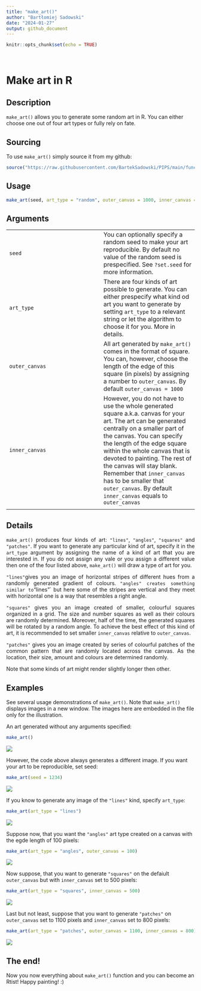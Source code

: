 ---
title: "make_art()"
author: "Bartłomiej Sadowski"
date: "2024-01-27"
output: github_document
---

```{r setup, include=FALSE}
knitr::opts_chunk$set(echo = TRUE)
```
<br>

# Make art in R
 

## Description

`make_art()` allows you to generate some random art in R. You can either choose one out of four art types or fully rely on fate.

## Sourcing

To use `make_art()` simply source it from my github:

```{r source}
source("https://raw.githubusercontent.com/BartekSadowski/PIPS/main/functions_assignment_3_2R.R")
```

## Usage

```{r make_art, eval=FALSE}
make_art(seed, art_type = "random", outer_canvas = 1000, inner_canvas = outer_canvas)
```

## Arguments

<div style = "text-align: justify;">
|   |   |
|---|---|
|`seed`   |You can optionally specify a random seed to make your art reproducible. By default no value of the random seed is prespecified. See `?set.seed` for more information.  |
|`art_type`   |There are four kinds of art possible to generate. You can either prespecify what kind od art you want to generate by setting `art_type` to a relevant string or let the algorithm to choose it for you. More in details.   |
|`outer_canvas`   |All art generated by `make_art()` comes in the format of square. You can, however, choose the length of the edge of this square (in pixels) by assigning a number to `outer_canvas`. By default `outer_canvas = 1000`   |
|`inner_canvas` |However, you do not have to use the whole generated square a.k.a. canvas for your art. The art can be generated centrally on a smaller part of the canvas. You can specify the length of the edge square within the whole canvas that is devoted to painting. The rest of the canvas will stay blank. Remember that `inner_canvas` has to be smaller that `outer_canvas`. By default `inner_canvas` equals to `outer_canvas`
|  |   |
</div>

## Details

<div style = "text-align: justify;">
`make_art()` produces four kinds of art: `"lines"`, `"angles"`, `"squares"` and `"patches"`. If you want to generate any particular kind of art, specify it in the `art_type` argument by assigning the name of a kind of art that you are interested in. If you do not assign any vale or you assign a different value then one of the four listed above, `make_art()` will draw a type of art for you.

`"lines"`gives you an image of horizontal stripes of different hues from a randomly generated gradient of colours. `"angles" creates something similar to `"lines"` but here some of the stripes are vertical and they meet with horizontal one is a way that resembles a right angle.

`"squares"` gives you an image created of smaller, colourful squares organized in a grid. The size and number squares as well as their colours are randomly determined. Moreover, half of the time, the generated squares will be rotated by a random angle. To achieve the best effect of this kind of art, it is recommended to set smaller `inner_canvas` relative to `outer_canvas`.

`"patches"` gives you an image created by series of colourful patches of the common pattern that are randomly located across the canvas. As the location, their size, amount and colours are determined randomly.

Note that some kinds of art might render slightly longer then other.
</div>

## Examples

See several usage demonstrations of `make_art()`. Note that `make_art()` displays images in a new window. The images here are embedded in the file only for the illustration.

An art generated without any arguments specified:
```{r no_args, eval=FALSE}
make_art()
```
![](https://github.com/BartekSadowski/PIPS/blob/main/Pictures/example1.png?raw=true)

However, the code above always generates a different image. If you want your art to be reproducible, set seed:
```{r seed, eval=FALSE}
make_art(seed = 1234)
```
![](https://github.com/BartekSadowski/PIPS/blob/main/Pictures/example2.png?raw=true)

If you know to generate any image of the `"lines"` kind, specify `art_type`:
```{r lines, eval=FALSE}
make_art(art_type = "lines")
```
![](https://github.com/BartekSadowski/PIPS/blob/main/Pictures/example3.png?raw=true)

Suppose now, that you want the `"angles"` art type created on a canvas with the egde length of 100 pixels:
```{r angles, eval=FALSE}
make_art(art_type = "angles", outer_canvas = 100)
```
![](https://github.com/BartekSadowski/PIPS/blob/main/Pictures/example4.png?raw=true)

Now suppose, that you want to generate `"squares"` on the defaiult `outer_canvas` but with `inner_canvas` set to 500 pixels:
```{r squares, eval=FALSE}
make_art(art_type = "squares", inner_canvas = 500)
```
![](https://github.com/BartekSadowski/PIPS/blob/main/Pictures/example5.png?raw=true)

Last but not least, suppose that you want to generate `"patches"` on `outer_canvas` set to 1100 pixels and `inner_canvas` set to 800 pixels:
```{r patches, eval=FALSE}
make_art(art_type = "patches", outer_canvas = 1100, inner_canvas = 800)
```
![](https://github.com/BartekSadowski/PIPS/blob/main/Pictures/example6.png?raw=true)

## The end!

Now you now everything about `make_art()` function and you can become an Rtist! Happy painting! :)
 
 <br>
 <br>
 
 
  
  